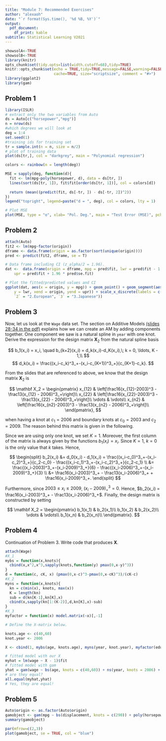 ```yaml
---
title: "Module 7: Recommended Exercises"
author: "alexaoh"
date: "`r format(Sys.time(), '%d %B, %Y')`"
output: 
  pdf_document:
    df_print: kable
subtitle: Statistical Learning V2021
---
```


```r
showsolA<-TRUE
showsolB<-TRUE
library(knitr)
opts_chunk$set(tidy.opts=list(width.cutoff=68),tidy=TRUE)
knitr::opts_chunk$set(echo = TRUE,tidy=TRUE,message=FALSE,warning=FALSE,strip.white=TRUE,prompt=FALSE,
                      cache=TRUE, size="scriptsize", comment = "#>")
library(ggplot2)
library(gam)
```

## Problem 1

```r
library(ISLR)
# extract only the two variables from Auto
ds = Auto[c("horsepower","mpg")]
n = nrow(ds)
#which degrees we will look at
deg = 1:4
set.seed(1)
#training ids for training set
tr = sample.int(n = n, size = n/2)
# plot of training data
plot(ds[tr,], col = "darkgrey", main = "Polynomial regression")

colors <- rainbow(n = length(deg))

MSE = sapply(deg, function(d){
  fit <- lm(mpg~poly(horsepower, d), data = ds[tr, ])
  lines(sort(ds[tr, 1]), fit$fit[order(ds[tr, 1])], col = colors[d])
  
  return (mean((predict(fit, ds[-tr, ]) - ds[-tr, 2])^2))
})
legend("topright", legend=paste("d = ", deg), col = colors, lty = 1)

# Plot MSE
plot(MSE, type = "o", xlab= "Pol. Deg.", main = "Test Error (MSE)", pch = 16)
```

## Problem 2

```r
attach(Auto)
fit2 <- lm(mpg~factor(origin))
dframe <- data.frame(origin = as.factor(sort(unique(origin))))
pred <- predict(fit2, dframe, se = T)

# Data frame including CI (z_alpha/2 = 1.96).
dat <-  data.frame(origin = dframe, mpg = pred$fit, lwr = pred$fit - 1.96 * pred$se.fit, 
    upr = pred$fit + 1.96 * pred$se.fit)

# Plot the fitted/predicted values and CI
ggplot(dat, aes(x = origin, y = mpg)) + geom_point() + geom_segment(aes(x = origin, 
    y = lwr, xend = origin, yend = upr)) + scale_x_discrete(labels = c(`1` = "1.American", 
    `2` = "2.European", `3` = "3.Japanese"))
```

## Problem 3

Now, let us look at the `Wage` data set. The section on Additive Models [(slides 28-34 in the pdf)](https://github.com/stefaniemuff/statlearning/blob/master/7BeyondLinear/7slides.pdf) explains how we can create an AM by adding components together. One component we saw is a natural spline in `year` with one knot. Derive the expression for the design matrix $\mathbf X_2$ from the natural spline basis 

$$
b_1(x_i) = x_i, \quad b_{k+2}(x_i) = d_k(x_i)-d_K(x_i),\; k = 0, \ldots, K - 1,\\
$$
$$
d_k(x_i) = \frac{(x_i-c_k)^3_+-(x_i-c_{K+1})^3_+}{c_{K+1}-c_k}.
$$


From the slides that are referenced to above, we know that the design matrix $\mathbf X_2$ is 

$$
\mathbf X_2 = \begin{pmatrix}
x_{12} & \left[\frac16(x_{12}-2003)^3 - \frac13(x_{12} - 2006)^3_+\right]\\
x_{22} & \left[\frac16(x_{22}-2003)^3 - \frac13(x_{22} - 2006)^3_+\right]\\
\vdots & \vdots\\
x_{n2} & \left[\frac16(x_{n2}-2003)^3 - \frac13(x_{n2} - 2006)^3_+\right]\\
\end{pmatrix}, 
$$

when having a knot at $c_1 = 2006$ and boundary knots at $c_0 = 2003$ and $c_2 = 2009$. The reason behind this matrix is given in the following. 

Since we are using only one knot, we set $K = 1$. Moreover, the first column of the matrix is always given by the functions $b_1(x_i) = x_i$. Since $K = 1$, $k = 0$ is the only value that $k$ takes. Hence, 

$$
\begin{split}
b_2(x_i) &= d_0(x_i) - d_1(x_i) = \frac{(x_i-c_0)^3_+-(x_i-c_2)^3_+}{c_2-c_0} - \frac{(x_i-c_1)^3_+-(x_i-c_2)^3_+}{c_2-c_1} \\
&= \frac{(x_i-2003)^3_+-(x_i-2009)^3_+}{6} - \frac{(x_i-2006)^3_+-(x_i-2009)^3_+}{3} \\
&= \frac16(x_i-2003)^3_+ - \frac13(x_i-2006)^3_+ + \frac16(x_i-2009)^3_+.
\end{split}
$$

Furthermore, since $2003 \leq x_i \leq 2009$, $(x_i-2009)^3_+ = 0$. Hence, $b_2(x_i) =  \frac16(x_i-2003)^3_+ - \frac13(x_i-2006)^3_+$. Finally, the design matrix is constructed by setting 

$$
\mathbf X_2 = \begin{pmatrix}
b_1(x_1) & b_2(x_1)\\
b_1(x_2) & b_2(x_2)\\
\vdots & \vdots\\
b_1(x_n) & b_2(x_n)\\
\end{pmatrix}.
$$

## Problem 4

Continuation of Problem 3. Write code that produces $\mathbf X$. 

```r
attach(Wage)
#X_1
mybs = function(x,knots){
  cbind(x,x^2,x^3,sapply(knots,function(y) pmax(0,x-y)^3))
}
d = function(c, cK, x) (pmax(0,x-c)^3-pmax(0,x-cK)^3)/(cK-c)
#X_2
myns = function(x,knots){
  kn = c(min(x), knots, max(x))
  K = length(kn)
  sub = d(kn[K-1],kn[K],x)
  cbind(x,sapply(kn[1:(K-2)],d,kn[K],x)-sub)
}
#X_3
myfactor = function(x) model.matrix(~x)[,-1]

# Define the X-matrix below. 

knots.age <- c(40,60)
knot.year <- 2006

X <- cbind(1, mybs(age, knots.age), myns(year, knot.year), myfactor(education))

# fitted model with our X
myhat = lm(wage ~ X - 1)$fit
# fitted model with gam
yhat = gam(wage ~ bs(age, knots = c(40,60)) + ns(year, knots = 2006) + education)$fit
# are they equal?
all.equal(myhat,yhat)
# Yes, they are equal!
```


## Problem 5

```r
Auto$origin <- as.factor(Auto$origin)
gamobject <- gam(mpg ~ bs(displacement, knots = c(290)) + poly(horsepower, 2) + weight + s(acceleration, df = 3) + origin, data = Auto)
summary(gamobject)

par(mfrow=c(2,3))
plot(gamobject, se = TRUE, col = "blue")
```
